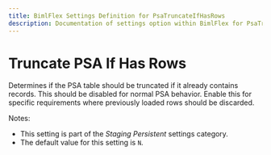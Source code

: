 ---
title: BimlFlex Settings Definition for PsaTruncateIfHasRows
description: Documentation of settings option within BimlFlex for PsaTruncateIfHasRows
---
<head>
  <meta name="varigenceProduct" content="BimlFlex"></meta>
  <meta name="varigenceArticleType" content="Reference"></meta>
</head>


# Truncate PSA If Has Rows

Determines if the PSA table should be truncated if it already contains records. This should be disabled for normal PSA behavior. Enable this for specific requirements where previously loaded rows should be discarded.

Notes:

* This setting is part of the *Staging Persistent* settings category.
* The default value for this setting is `N`.
